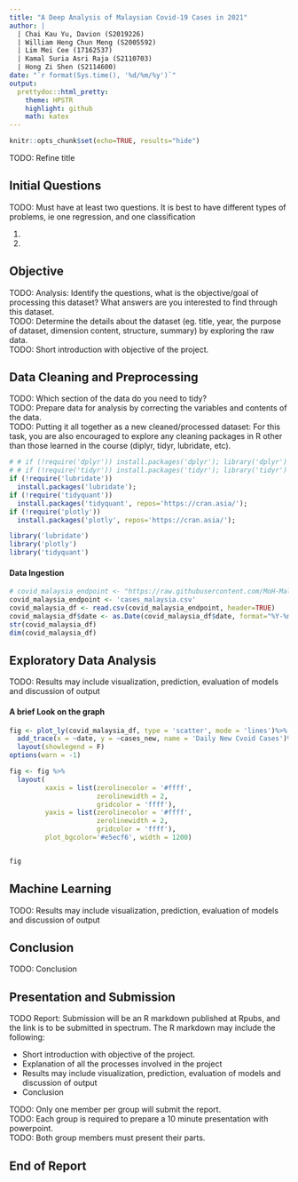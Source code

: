 ```yaml
---
title: "A Deep Analysis of Malaysian Covid-19 Cases in 2021"
author: |
  | Chai Kau Yu, Davion (S2019226)
  | William Heng Chun Meng (S2005592)
  | Lim Mei Cee (17162537)
  | Kamal Suria Asri Raja (S2110703)
  | Hong Zi Shen (S2114600)
date: "`r format(Sys.time(), '%d/%m/%y')`"
output:
  prettydoc::html_pretty:
    theme: HPSTR
    highlight: github
    math: katex
---
```


```r
knitr::opts_chunk$set(echo=TRUE, results="hide")
```
TODO: Refine title

## Initial Questions
TODO: Must have at least two questions. It is best to have different types of problems, ie one regression, and one classification

1. 
2.

## Objective
TODO: Analysis: Identify the questions, what is the objective/goal of processing this dataset? What answers are you interested to find through this dataset.<br>
TODO: Determine the details about the dataset (eg. title, year, the purpose of dataset, dimension content, structure, summary) by exploring the raw data.<br>
TODO: Short introduction with objective of the project.<br>

## Data Cleaning and Preprocessing
TODO: Which section of the data do you need to tidy?<br>
TODO: Prepare data for analysis by correcting the variables and contents of the data.<br>
TODO: Putting it all together as a new cleaned/processed dataset: For this task, you are also encouraged to explore any cleaning packages in R other than those learned in the course (diplyr, tidyr, lubridate, etc).<br>

```r
# # if (!require('dplyr')) install.packages('dplyr'); library('dplyr')
# # if (!require('tidyr')) install.packages('tidyr'); library('tidyr')
if (!require('lubridate'))
  install.packages('lubridate');
if (!require('tidyquant'))
  install.packages('tidyquant', repos='https://cran.asia/');
if (!require('plotly'))
  install.packages('plotly', repos='https://cran.asia/');

library('lubridate')
library('plotly')
library('tidyquant')
```

#### Data Ingestion

```r
# covid_malaysia_endpoint <- "https://raw.githubusercontent.com/MoH-Malaysia/covid19-public/main/epidemic/cases_malaysia.csv"
covid_malaysia_endpoint <- 'cases_malaysia.csv'
covid_malaysia_df <- read.csv(covid_malaysia_endpoint, header=TRUE)
covid_malaysia_df$date <- as.Date(covid_malaysia_df$date, format="%Y-%m-%d")
str(covid_malaysia_df)
dim(covid_malaysia_df)
```

## Exploratory Data Analysis
TODO: Results may include visualization, prediction, evaluation of models and discussion of output

#### A brief Look on the graph 

```r
fig <- plot_ly(covid_malaysia_df, type = 'scatter', mode = 'lines')%>%
  add_trace(x = ~date, y = ~cases_new, name = 'Daily New Cvoid Cases')%>%
  layout(showlegend = F)
options(warn = -1)

fig <- fig %>%
  layout(
         xaxis = list(zerolinecolor = '#ffff',
                      zerolinewidth = 2,
                      gridcolor = 'ffff'),
         yaxis = list(zerolinecolor = '#ffff',
                      zerolinewidth = 2,
                      gridcolor = 'ffff'),
         plot_bgcolor='#e5ecf6', width = 1200)


fig
```

## Machine Learning
TODO: Results may include visualization, prediction, evaluation of models and discussion of output

## Conclusion
TODO: Conclusion

## Presentation and Submission
TODO Report: Submission will be an R markdown published at Rpubs, and the link is to be submitted in spectrum. The R markdown may include the following:

*	Short introduction with objective of the project.
*	Explanation of all the processes involved in the project
*	Results may include visualization, prediction, evaluation of models and discussion of output
*	Conclusion

TODO: Only one member per group will submit the report.<br>
TODO: Each group is required to prepare a 10 minute presentation with powerpoint.<br>
TODO: Both group members must present their parts.

## End of Report